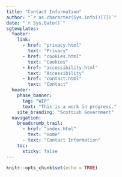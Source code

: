 ```yaml
---
title: "Contact Information"
author: "`r as.character(Sys.info()[7])`"
date: "`r Sys.Date()`"
sgtemplates:
  footer:
    link:
      - href: "privacy.html"
        text: "Privacy"
      - href: "cookies.html"
        text: "Cookies"
      - href: "accessibility.html"
        text: "Accessibility"
      - href: "contact.html"
        text: "Contact"
  header:
    phase_banner:
      tag: "WIP"
      text: "This is a work in progress."
    site_branding: "Scottish Government"
  navigation:
    breadcrumb_trail:
      - href: "index.html"
        text: "Home"
      - text: "Contact Information"
    toc:
      sticky: false
---
```


```r
knitr::opts_chunk$set(echo = TRUE)
```
